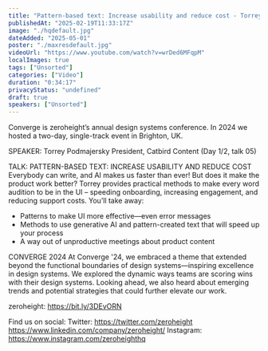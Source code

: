 ```yaml
---
title: "Pattern-based text: Increase usability and reduce cost - Torrey Podmajersky (Converge 2024)"
publishedAt: "2025-02-19T11:33:17Z"
image: "./hqdefault.jpg"
dateAdded: "2025-05-01"
poster: "./maxresdefault.jpg"
videoUrl: "https://www.youtube.com/watch?v=wrDed6MFqpM"
localImages: true
tags: ["Unsorted"]
categories: ["Video"]
duration: "0:34:17"
privacyStatus: "undefined"
draft: true
speakers: ["Unsorted"]
---
```

Converge is zeroheight’s annual design systems conference. In 2024 we hosted a two-day, single-track event in Brighton, UK. 

SPEAKER: 
Torrey Podmajersky
President, Catbird Content
(Day 1/2, talk 05)

TALK: PATTERN-BASED TEXT: INCREASE USABILITY AND REDUCE COST
Everybody can write, and AI makes us faster than ever! But does it make the product work better? Torrey provides practical methods to make every word audition to be in the UI – speeding onboarding, increasing engagement, and reducing support costs. You’ll take away:

- Patterns to make UI more effective—even error messages
- Methods to use generative AI and pattern-created text that will speed up your process
- A way out of unproductive meetings about product content

CONVERGE 2024
At Converge '24, we embraced a theme that extended beyond the functional boundaries of design systems—inspiring excellence in design systems. We explored the dynamic ways teams are scoring wins with their design systems. Looking ahead, we also heard about emerging trends and potential strategies that could further elevate our work.

zeroheight: https://bit.ly/3DEvORN

Find us on social:
Twitter: https://twitter.com/zeroheight
https://www.linkedin.com/company/zeroheight/
Instagram: https://www.instagram.com/zeroheighthq
